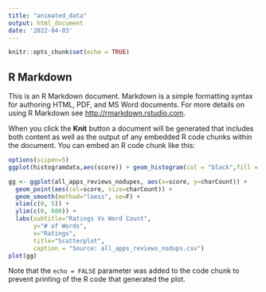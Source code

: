 ```yaml
---
title: "animated_data"
output: html_document
date: '2022-04-03'
---
```


```r
knitr::opts_chunk$set(echo = TRUE)
```

## R Markdown

This is an R Markdown document. Markdown is a simple formatting syntax for authoring HTML, PDF, and MS Word documents. For more details on using R Markdown see <http://rmarkdown.rstudio.com>.

When you click the **Knit** button a document will be generated that includes both content as well as the output of any embedded R code chunks within the document. You can embed an R code chunk like this:

```r
options(scipen=5)
ggplot(histogramdata,aes(score)) + geom_histogram(col = "black",fill = "blue")
```
```r
gg <- ggplot(all_apps_reviews_nodupes, aes(x=score, y=charCount)) + 
  geom_point(aes(col=score, size=charCount)) + 
  geom_smooth(method="loess", se=F) + 
  xlim(c(0, 5)) + 
  ylim(c(0, 600)) + 
  labs(subtitle="Ratings Vs Word Count", 
       y="# of Words", 
       x="Ratings", 
       title="Scatterplot", 
       caption = "Source: all_apps_reviews_nodups.csv")
plot(gg)
```

Note that the `echo = FALSE` parameter was added to the code chunk to prevent printing of the R code that generated the plot.
